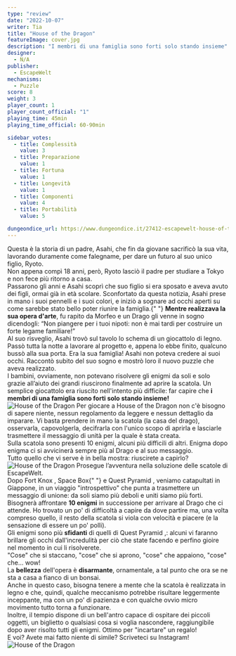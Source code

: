 ```yaml
---
type: "review"
date: "2022-10-07"
writer: Tia
title: "House of the Dragon"
featureImage: cover.jpg
description: "I membri di una famiglia sono forti solo stando insieme"
designer:
  - N/A
publisher:
  - EscapeWelt
mechanisms:
  - Puzzle
score: 8
weight: 3
player_count: 1
player_count_official: "1"
playing_time: 45min
playing_time_official: 60-90min

sidebar_votes:
  - title: Complessità
    value: 3
  - title: Preparazione
    value: 1
  - title: Fortuna
    value: 1
  - title: Longevità
    value: 1
  - title: Componenti
    value: 4
  - title: Portabilità
    value: 5

dungeondice_url: https://www.dungeondice.it/27412-escapewelt-house-of-the-dragon.html
---
```


<Setting>
  Questa è la storia di un padre, Asahi, che fin da giovane sacrificò la sua
  vita, lavorando duramente come falegname, per dare un futuro al suo unico
  figlio, Ryoto. <br />
  Non appena compì 18 anni, però, Ryoto lasciò il padre per studiare a Tokyo e non
  fece più ritorno a casa. <br />
  Passarono gli anni e Asahi scoprì che suo figlio si era sposato e aveva avuto
  dei figli, ormai già in età scolare. Sconfortato da questa notizia, Asahi
  prese in mano i suoi pennelli e i suoi colori, e iniziò a sognare ad occhi
  aperti su come sarebbe stato bello poter riunire la famiglia.{" "}
  <strong>Mentre realizzava la sua opera d'arte</strong>, fu rapito da Morfeo e
  un Drago gli venne in sogno dicendogli: “Non piangere per i tuoi nipoti: non è
  mai tardi per costruire un forte legame familiare!”
  <br />
  Al suo risveglio, Asahi trovò sul tavolo lo schema di un giocattolo di legno.
  Passò tutta la notte a lavorare al progetto e, appena lo ebbe finito, qualcuno
  bussò alla sua porta. Era la sua famiglia! Asahi non poteva credere ai suoi
  occhi. Raccontò subito del suo sogno e mostrò loro il nuovo puzzle che aveva
  realizzato.
  <br />I bambini, ovviamente, non potevano risolvere gli enigmi da soli e solo grazie
  all’aiuto dei grandi riuscirono finalmente ad aprire la scatola. Un semplice giocattolo
  era riuscito nell'intento più difficile: far capire che <strong>
    i membri di una famiglia sono forti solo stando insieme!
  </strong>
  <br />
</Setting>

<img src="./game1.jpg" alt="House of the Dragon" />

<Rules>
  Per giocare a House of the Dragon non c'è bisogno di sapere niente, nessun
  regolamento da leggere e nessun dettaglio da imparare. Vi basta prendere in
  mano la scatola (la casa del drago), osservarla, capovolgerla, decifrarla con
  l'unico scopo di aprirla e lasciarle trasmettere il messaggio di unità per la
  quale è stata creata. <br />
  Sulla scatola sono presenti 10 enigmi, alcuni più difficili di altri. Enigma dopo
  enigma ci si avvicinerà sempre più al Drago e al suo messaggio. <br />
  Tutto quello che vi serve è in bella mostra: riuscirete a capirlo?
  <br />
</Rules>

<img src="./game2.jpg" alt="House of the Dragon" />

<Feedback>
  Prosegue l’avventura nella soluzione delle scatole di EscapeWelt.
  <br />
  Dopo <Link to="https://dudexpress.it/reviews/fort-knox">
    Fort Knox
  </Link> , <Link to="https://dudexpress.it/reviews/space-box">Space Box</Link>{" "}
  e <Link to="https://dudexpress.it/reviews/quest-pyramid/">Quest Pyramid</Link>
  , veniamo catapultati in Giappone, in un viaggio "introspettivo" che punta a trasmettere
  un messaggio di unione: da soli siamo più deboli e uniti siamo più forti. <br />
  Bisognerà affrontare <strong>10 enigmi</strong> in successione per arrivare al
  Drago che ci attende. Ho trovato un po' di difficoltà a capire da dove partire
  ma, una volta compreso quello, il resto della scatola si viola con velocità e
  piacere (e la sensazione di essere un po' polli). <br />
  Gli enigmi sono più <strong>sfidanti</strong> di quelli di <Link to="https://dudexpress.it/reviews/quest-pyramid/">
    Quest Pyramid
  </Link>,: alcuni vi faranno brillare gli occhi dall'incredulità per ciò che state
  facendo e perfino gioire nel momento in cui li risolverete.
  <br />
  "Cose" che si staccano, "cose" che si aprono, "cose" che appaiono, "cose" che…
  wow!
  <br />
  La <strong>bellezza</strong> dell'opera è <strong>disarmante</strong>, ornamentale,
  a tal punto che ora se ne sta a casa a fianco di un bonsai.
  <br />
  Anche in questo caso, bisogna tenere a mente che la scatola è realizzata in legno
  e che, quindi, qualche meccanismo potrebbe risultare leggermente inceppante, ma
  con un po' di pazienza e con qualche ovvio micro movimento tutto torna a funzionare.
  <br />
  Inoltre, il tempio dispone di un bell'antro capace di ospitare dei piccoli oggetti,
  un biglietto o qualsiasi cosa si voglia nascondere, raggiungibile dopo aver risolto
  tutti gli enigmi. Ottimo per "incartare" un regalo!
  <br />
  E voi? Avete mai fatto niente di simile? Scriveteci su Instagram!
  <br />
</Feedback>

<img src="./game3.jpg" alt="House of the Dragon" />

<RandomLink
  title="House of the Dragon"
  link="https://it.escapewelt.com/shop/house-of-dragon?list=category"
  discount="dudexpress10"
/>

